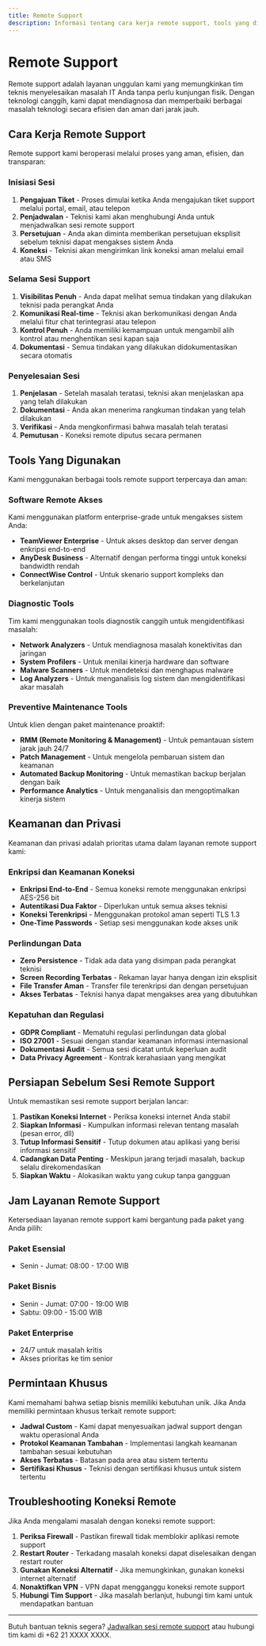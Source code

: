 ```yaml
---
title: Remote Support
description: Informasi tentang cara kerja remote support, tools yang digunakan, dan praktik keamanan serta privasi dalam proses dukungan jarak jauh
---
```


# Remote Support

Remote support adalah layanan unggulan kami yang memungkinkan tim teknis menyelesaikan masalah IT Anda tanpa perlu kunjungan fisik. Dengan teknologi canggih, kami dapat mendiagnosa dan memperbaiki berbagai masalah teknologi secara efisien dan aman dari jarak jauh.

## Cara Kerja Remote Support

Remote support kami beroperasi melalui proses yang aman, efisien, dan transparan:

### Inisiasi Sesi

1. **Pengajuan Tiket** - Proses dimulai ketika Anda mengajukan tiket support melalui portal, email, atau telepon
2. **Penjadwalan** - Teknisi kami akan menghubungi Anda untuk menjadwalkan sesi remote support
3. **Persetujuan** - Anda akan diminta memberikan persetujuan eksplisit sebelum teknisi dapat mengakses sistem Anda
4. **Koneksi** - Teknisi akan mengirimkan link koneksi aman melalui email atau SMS

### Selama Sesi Support

1. **Visibilitas Penuh** - Anda dapat melihat semua tindakan yang dilakukan teknisi pada perangkat Anda
2. **Komunikasi Real-time** - Teknisi akan berkomunikasi dengan Anda melalui fitur chat terintegrasi atau telepon
3. **Kontrol Penuh** - Anda memiliki kemampuan untuk mengambil alih kontrol atau menghentikan sesi kapan saja
4. **Dokumentasi** - Semua tindakan yang dilakukan didokumentasikan secara otomatis

### Penyelesaian Sesi

1. **Penjelasan** - Setelah masalah teratasi, teknisi akan menjelaskan apa yang telah dilakukan
2. **Dokumentasi** - Anda akan menerima rangkuman tindakan yang telah dilakukan
3. **Verifikasi** - Anda mengkonfirmasi bahwa masalah telah teratasi
4. **Pemutusan** - Koneksi remote diputus secara permanen

## Tools Yang Digunakan

Kami menggunakan berbagai tools remote support terpercaya dan aman:

### Software Remote Akses

Kami menggunakan platform enterprise-grade untuk mengakses sistem Anda:

- **TeamViewer Enterprise** - Untuk akses desktop dan server dengan enkripsi end-to-end
- **AnyDesk Business** - Alternatif dengan performa tinggi untuk koneksi bandwidth rendah
- **ConnectWise Control** - Untuk skenario support kompleks dan berkelanjutan

### Diagnostic Tools

Tim kami menggunakan tools diagnostik canggih untuk mengidentifikasi masalah:

- **Network Analyzers** - Untuk mendiagnosa masalah konektivitas dan jaringan
- **System Profilers** - Untuk menilai kinerja hardware dan software
- **Malware Scanners** - Untuk mendeteksi dan menghapus malware
- **Log Analyzers** - Untuk menganalisis log sistem dan mengidentifikasi akar masalah

### Preventive Maintenance Tools

Untuk klien dengan paket maintenance proaktif:

- **RMM (Remote Monitoring & Management)** - Untuk pemantauan sistem jarak jauh 24/7
- **Patch Management** - Untuk mengelola pembaruan sistem dan keamanan
- **Automated Backup Monitoring** - Untuk memastikan backup berjalan dengan baik
- **Performance Analytics** - Untuk menganalisis dan mengoptimalkan kinerja sistem

## Keamanan dan Privasi

Keamanan dan privasi adalah prioritas utama dalam layanan remote support kami:

### Enkripsi dan Keamanan Koneksi

- **Enkripsi End-to-End** - Semua koneksi remote menggunakan enkripsi AES-256 bit
- **Autentikasi Dua Faktor** - Diperlukan untuk semua akses teknisi
- **Koneksi Terenkripsi** - Menggunakan protokol aman seperti TLS 1.3
- **One-Time Passwords** - Setiap sesi menggunakan kode akses unik

### Perlindungan Data

- **Zero Persistence** - Tidak ada data yang disimpan pada perangkat teknisi
- **Screen Recording Terbatas** - Rekaman layar hanya dengan izin eksplisit
- **File Transfer Aman** - Transfer file terenkripsi dan dengan persetujuan
- **Akses Terbatas** - Teknisi hanya dapat mengakses area yang dibutuhkan

### Kepatuhan dan Regulasi

- **GDPR Compliant** - Mematuhi regulasi perlindungan data global
- **ISO 27001** - Sesuai dengan standar keamanan informasi internasional
- **Dokumentasi Audit** - Semua sesi dicatat untuk keperluan audit
- **Data Privacy Agreement** - Kontrak kerahasiaan yang mengikat

## Persiapan Sebelum Sesi Remote Support

Untuk memastikan sesi remote support berjalan lancar:

1. **Pastikan Koneksi Internet** - Periksa koneksi internet Anda stabil
2. **Siapkan Informasi** - Kumpulkan informasi relevan tentang masalah (pesan error, dll)
3. **Tutup Informasi Sensitif** - Tutup dokumen atau aplikasi yang berisi informasi sensitif
4. **Cadangkan Data Penting** - Meskipun jarang terjadi masalah, backup selalu direkomendasikan
5. **Siapkan Waktu** - Alokasikan waktu yang cukup tanpa gangguan

## Jam Layanan Remote Support

Ketersediaan layanan remote support kami bergantung pada paket yang Anda pilih:

### Paket Esensial
- Senin - Jumat: 08:00 - 17:00 WIB

### Paket Bisnis
- Senin - Jumat: 07:00 - 19:00 WIB
- Sabtu: 09:00 - 15:00 WIB

### Paket Enterprise
- 24/7 untuk masalah kritis
- Akses prioritas ke tim senior

## Permintaan Khusus

Kami memahami bahwa setiap bisnis memiliki kebutuhan unik. Jika Anda memiliki permintaan khusus terkait remote support:

- **Jadwal Custom** - Kami dapat menyesuaikan jadwal support dengan waktu operasional Anda
- **Protokol Keamanan Tambahan** - Implementasi langkah keamanan tambahan sesuai kebutuhan
- **Akses Terbatas** - Batasan pada area atau sistem tertentu
- **Sertifikasi Khusus** - Teknisi dengan sertifikasi khusus untuk sistem tertentu

## Troubleshooting Koneksi Remote

Jika Anda mengalami masalah dengan koneksi remote support:

1. **Periksa Firewall** - Pastikan firewall tidak memblokir aplikasi remote support
2. **Restart Router** - Terkadang masalah koneksi dapat diselesaikan dengan restart router
3. **Gunakan Koneksi Alternatif** - Jika memungkinkan, gunakan koneksi internet alternatif
4. **Nonaktifkan VPN** - VPN dapat mengganggu koneksi remote support
5. **Hubungi Tim Support** - Jika masalah berlanjut, hubungi tim kami untuk mendapatkan bantuan

---

Butuh bantuan teknis segera? [Jadwalkan sesi remote support](#) atau hubungi tim kami di +62 21 XXXX XXXX.
